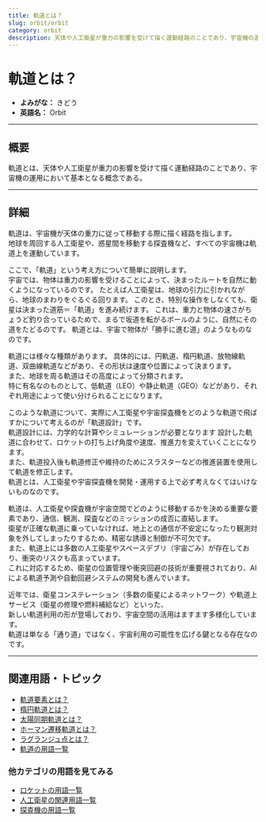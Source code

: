 ```yaml
---
title: 軌道とは？
slug: orbit/orbit
category: orbit
description: 天体や人工衛星が重力の影響を受けて描く運動経路のことであり、宇宙機の運用において基本となる概念である軌道の意味・定義・内容について解説します
---
```



<Head>
  <script type="application/ld+json">
    {`{
      "@context": "https://schema.org",
      "@type": "DefinedTerm",
      "name": "軌道とは？",
      "inDefinedTermSet": "https://www.space-portal.org",
      "termCode": "orbit/orbit",
      "description": "天体や人工衛星が重力の影響を受けて描く運動経路のことであり、宇宙機の運用において基本となる概念である軌道の意味・定義・内容について解説します",
      "url": "https://www.space-portal.org/docs/orbit/orbit"
    }`}
  </script>
</Head>

# 軌道とは？

- **よみがな：** きどう  
- **英語名：** Orbit  

---

## 概要

軌道とは、天体や人工衛星が重力の影響を受けて描く運動経路のことであり、宇宙機の運用において基本となる概念である。

---

## 詳細

軌道は、宇宙機が天体の重力に従って移動する際に描く経路を指します。  
地球を周回する人工衛星や、惑星間を移動する探査機など、すべての宇宙機は軌道上を運動しています。  

ここで、「軌道」という考え方について簡単に説明します。  
宇宙では、物体は重力の影響を受けることによって、決まったルートを自然に動くようになっているのです。
たとえば人工衛星は、地球の引力に引かれながら、地球のまわりをぐるぐる回ります。
このとき、特別な操作をしなくても、衛星は決まった道筋＝「軌道」を進み続けます。
これは、重力と物体の速さがちょうど釣り合っているためで、まるで坂道を転がるボールのように、自然にその道をたどるのです。
軌道とは、宇宙で物体が「勝手に進む道」のようなものなのです。

軌道には様々な種類があります。
具体的には、円軌道、楕円軌道、放物線軌道、双曲線軌道などがあり、その形状は速度や位置によって決まります。  
また、地球を周る軌道はその高度によって分類されます。  
特に有名なのものとして、低軌道（LEO）や静止軌道（GEO）などがあり、それぞれ用途によって使い分けられることになります。  

このような軌道について、実際に人工衛星や宇宙探査機をどのような軌道で飛ばすかについて考えるのが「軌道設計」です。  
軌道設計には、力学的な計算やシミュレーションが必要となります
設計した軌道に合わせて、ロケットの打ち上げ角度や速度、推進力を変えていくことになります。  
また、軌道投入後も軌道修正や維持のためにスラスターなどの推進装置を使用して軌道を修正します。  
軌道とは、人工衛星や宇宙探査機を開発・運用する上で必ず考えなくてはいけないものなのです。  

軌道は、人工衛星や探査機が宇宙空間でどのように移動するかを決める重要な要素であり、通信、観測、探査などのミッションの成否に直結します。  
衛星が正確な軌道に乗っていなければ、地上との通信が不安定になったり観測対象を外してしまったりするため、精密な誘導と制御が不可欠です。  
また、軌道上には多数の人工衛星やスペースデブリ（宇宙ごみ）が存在しており、衝突のリスクも高まっています。  
これに対応するため、衛星の位置管理や衝突回避の技術が重要視されており、AIによる軌道予測や自動回避システムの開発も進んでいます。  

近年では、衛星コンステレーション（多数の衛星によるネットワーク）や軌道上サービス（衛星の修理や燃料補給など）といった、  
新しい軌道利用の形が登場しており、宇宙空間の活用はますます多様化しています。  
軌道は単なる「通り道」ではなく、宇宙利用の可能性を広げる鍵となる存在なのです。

---

## 関連用語・トピック

- [軌道要素とは？](/orbit/mechanics/orbital-elements)
- [楕円軌道とは？](/orbit/type/elliptical-orbit)
- [太陽同期軌道とは？](/orbit/type/sun-synchronous-orbit)
- [ホーマン遷移軌道とは？](/orbit/type/hohmann-transfer-orbit)
- [ラグランジュ点とは？](/orbit/mechanics/lagrange-point)
- [軌道の用語一覧](/category/orbit)

### 他カテゴリの用語を見てみる
- [ロケットの用語一覧](/category/rocket)
- [人工衛星の関連用語一覧](/category/satellite)
- [探査機の用語一覧](/category/explorer)


